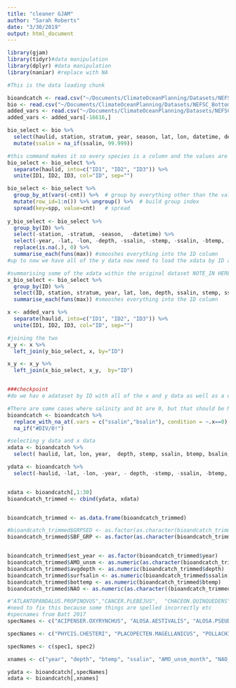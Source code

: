```yaml
---
title: "cleaner GJAM"
author: "Sarah Roberts"
date: "3/30/2019"
output: html_document
---
```


```r
library(gjam)
library(tidyr)#data manipulation
library(dplyr) #data manipulation
library(naniar) #replace with NA
```


```r
#This is the data loading chunk 

bioandcatch <- read.csv("~/Documents/ClimateOceanPlanning/Datasets/NEFSC_Bottom_Trawl/clean_neus_all.csv")
bio <- read.csv("~/Documents/ClimateOceanPlanning/Datasets/NEFSC_Bottom_Trawl/clean_neus_orig.csv")
added_vars <- read.csv("~/Documents/ClimateOceanPlanning/Datasets/NEFSC_Bottom_Trawl/clean_neus_added_vars.csv")
added_vars <- added_vars[-16616,]

bio_select <- bio %>% 
  select(haulid, station, stratum, year, season, lat, lon, datetime, depth, stemp, ssalin, btemp, bsalin, cnt, spp) %>% 
  mutate(ssalin = na_if(ssalin, 99.999))

#this command makes it so every species is a column and the values are the count of each species. This is super helpful so I don't have to use vlookup in excel.
bio_select <- bio_select %>%
  separate(haulid, into=c("ID1", "ID2", "ID3")) %>% 
  unite(ID1, ID2, ID3, col="ID", sep="") 

bio_select <- bio_select %>% 
  group_by_at(vars(-cnt)) %>%  # group by everything other than the value column. 
  mutate(row_id=1:n()) %>% ungroup() %>%  # build group index
  spread(key=spp, value=cnt)   # spread
  
y_bio_select <- bio_select %>% 
  group_by(ID) %>% 
  select(-station, -stratum, -season,  -datetime) %>% 
  select(-year, -lat, -lon, -depth, -ssalin, -stemp, -ssalin, -btemp, -bsalin, -row_id) %>% 
  replace(is.na(.), 0) %>% 
  summarise_each(funs(max)) #smooshes everything into the ID column
#up to now we have all of the y data now need to load the xdata by ID and left join so we have the whole thing. need to add a couple of variables to added vars (season etc)

#summarising some of the xdata within the original dataset NOTE_IN HERE I SHOULD SPLIT UP THE DATE_TIME THING TO GET MONTH THEN CAN ADD A COLUMN FOR SEASON
x_bio_select <- bio_select %>% 
  group_by(ID) %>% 
  select(ID, station, stratum, year, lat, lon, depth, ssalin, stemp, ssalin, btemp, bsalin, row_id)  %>% 
  summarise_each(funs(max)) #smooshes everything into the ID column

x <- added_vars %>%
  separate(haulid, into=c("ID1", "ID2", "ID3")) %>% 
  unite(ID1, ID2, ID3, col="ID", sep="") 

#joining the two 
x_y <- x %>% 
  left_join(y_bio_select, x, by="ID")

x_y <- x_y %>%
  left_join(x_bio_select, x_y,  by="ID")


###checkpoint 
#do we hav e adataset by ID with all of the x and y data as well as a dataset with just x data and just y data? 

#There are some cases where salinity and bt are 0, but that should be NA
bioandcatch <- bioandcatch %>% 
  replace_with_na_at(.vars = c("ssalin","bsalin"), condition = ~.x==0) %>%
  na_if("#DIV/0!")

#selecting y data and x data 
xdata <- bioandcatch %>% 
  select( haulid, lat, lon, year,  depth, stemp, ssalin, btemp, bsalin, Date, month, day, station, stratum,  cruise,  vessel, season,  AMO_unsm_month, AMO_unsm_year, NAO_month, NAO_year, NAO_JFM, SUBREGION2, BATHYMETRY, LPI, SLOPE, SBF_GRP, SBFDEPTH, SEDIMENT, SBFDESED)

ydata <- bioandcatch %>% 
  select(-haulid, -lat, -lon, -year, - depth, -stemp, -ssalin, -btemp, -bsalin, -Date, -month, -day, -station, -stratum, - cruise, - vessel, -season, - AMO_unsm_month, -AMO_unsm_year, -NAO_month, -NAO_year, -NAO_JFM, -SUBREGION2, -BATHYMETRY, -LPI, -SLOPE, -SBF_GRP, -SBFDEPTH, -SEDIMENT, -SBFDESED)


xdata <- bioandcatch[,1:30]
bioandcatch_trimmed <- cbind(ydata, xdata)


bioandcatch_trimmed <- as.data.frame(bioandcatch_trimmed)

#bioandcatch_trimmed$GRPSED <- as.factor(as.character(bioandcatch_trimmed$GRPSED))
bioandcatch_trimmed$SBF_GRP <- as.factor(as.character(bioandcatch_trimmed$SBF_GRP))


bioandcatch_trimmed$est_year <- as.factor(bioandcatch_trimmed$year)
bioandcatch_trimmed$AMO_unsm <- as.numeric(as.character(bioandcatch_trimmed$AMO_unsm_month))
bioandcatch_trimmed$avgdepth <- as.numeric(bioandcatch_trimmed$depth)
bioandcatch_trimmed$surfsalin <- as.numeric(bioandcatch_trimmed$ssalin)
bioandcatch_trimmed$bottemp <- as.numeric(bioandcatch_trimmed$btemp)
bioandcatch_trimmed$NAO <- as.numeric(as.character((bioandcatch_trimmed$NAO_month)))

#"ATLANTOPANDALUS.PROPINQVUS","CANCER.PLEBEJUS",  "CHACEON.QUINQUEDENS",
#need to fix this because some things are spelled incorrectly etc 
#specnames from Batt 2017
specNames <- c("ACIPENSER.OXYRYNCHUS", "ALOSA.AESTIVALIS", "ALOSA.PSEUDOHARENGUS", "ALOSA.SAPIDISSIMA", "AMBLYRAJA.RADIATA", "AMMODYTES.DUBIUS", "ANARHICHAS.LUPUS", "ANCHOA.HEPSETUS", "ANCHOA.MITCHILLI", "ANTIGONIA.CAPROS", "ARGENTINA.SILUS", "ARGENTINA.STRIATA", "ASPIDOPHOROIDES.MONOPTERYGIUS", "BAIRDIELLA.CHRYSOURA", "BATHYNECTES.LONGISPINA", "BATHYPOLYPUS.ARCTICUS", "BREVOORTIA.TYRANNUS", "BROSME.BROSME", "CANCER.BOREALIS", "CARCHARHINUS.PLUMBEUS", "CENTROPRISTIS.PHILADELPHICA", "CENTROPRISTIS.STRIATA", "CHIONOECETES.OPILIO", "CHLOROPHTHALMUS.AGASSIZI", "CITHARICHTHYS.ARCTIFRONS", "CLUPEA.HARENGUS", "CONGER.OCEANICUS", "CRANGON.SEPTEMSPINOSA", "CRYPTACANTHODES.MACULATUS", "CYCLOPTERUS.LUMPUS", "CYNOSCION.REGALIS", "DASYATIS.CENTROURA", "DASYATIS.SAY", "DECAPTERUS.PUNCTATUS", "DICHELOPANDALUS.LEPTOCERUS", "DIPTURUS.LAEVIS", "ENCHELYOPUS.CIMBRIUS", "ETROPUS.MICROSTOMUS", "ETRUMEUS.TERES", "FOETOREPUS.AGASSIZII", "GADUS.MORHUA", "GLYPTOCEPHALUS.CYNOGLOSSUS", "GYMNURA.ALTAVELA", "HELICOLENUS.DACTYLOPTERUS", "HEMITRIPTERUS.AMERICANUS", "HIPPOGLOSSINA.OBLONGA", "HIPPOGLOSSOIDES.PLATESSOIDES", "HIPPOGLOSSUS.HIPPOGLOSSUS", "HOMARUS.AMERICANUS", "ILLEX.ILLECEBROSUS", "LAGODON.RHOMBOIDES", "LARIMUS.FASCIATUS", "LEBBEUS.POLARIS", "LEIOSTOMUS.XANTHURUS", "LEPOPHIDIUM.PROFUNDORUM", "LEPTOCLINUS.MACULATUS", "LEUCORAJA.ERINACEA", "LEUCORAJA.GARMANI", "LEUCORAJA.OCELLATA", "LIMANDA.FERRUGINEA", "LIMULUS.POLYPHEMUS", "LIPARIS.ATLANTICUS", "LITHODES.MAJA", "LOLIGO.PEALEII", "LOLLIGUNCULA.BREVIS", "LOPHIUS.AMERICANUS", "LOPHOLATILUS.CHAMAELEONTICEPS", "LUMPENUS.LAMPRETAEFORMIS", "LYCENCHELYS.VERRILLII", "MACRORHAMPHOSUS.SCOLOPAX", "MALACORAJA.SENTA", "MAUROLICUS.WEITZMANI", "MELANOGRAMMUS.AEGLEFINUS", "MELANOSTIGMA.ATLANTICUM", "MENIDIA.MENIDIA", "MENTICIRRHUS.AMERICANUS", "MENTICIRRHUS.SAXATILIS", "MERLUCCIUS.ALBIDUS", "MERLUCCIUS.BILINEARIS", "MICROPOGONIAS.UNDULATUS", "MONOLENE.SESSILICAUDA", "MORONE.SAXATILIS", "MUSTELUS.CANIS", "MYLIOBATIS.FREMINVILLII", "MYOXOCEPHALUS.AENAEUS", "MYOXOCEPHALUS.OCTODECEMSPINOSUS", "MYXINE.GLUTINOSA", "NEMICHTHYS.SCOLOPACEUS", "OPHIDION.MARGINATUM", "OSMERUS.MORDAX", "OVALIPES.OCELLATUS", "OVALIPES.STEPHENSONI", "PANDALUS.BOREALIS", "PANDALUS.MONTAGUI", "PARALICHTHYS.DENTATUS", "PARASUDIS.TRUCULENTA", "PASIPHAEA.MULTIDENTATA", "PEPRILUS.TRIACANTHUS", "PERISTEDION.MINIATUM", "PETROMYZON.MARINUS")

specNames <- c("PHYCIS.CHESTERI", "PLACOPECTEN.MAGELLANICUS", "POLLACHIUS.VIRENS", "POLYMIXIA.LOWEI", "POMATOMUS.SALTATRIX", "PONTINUS.LONGISPINIS", "PONTOPHILUS.NORVEGICUS", "PRIONOTUS.ALATUS", "PRIONOTUS.CAROLINUS", "PRIONOTUS.EVOLANS", "PSEUDOPLEURONECTES.AMERICANUS", "RAJA.EGLANTERIA", "SCOMBER.SCOMBRUS", "SCOPHTHALMUS.AQUOSUS", "SCYLIORHINUS.RETIFER", "SEBASTES.FASCIATUS", "SICYONIA.BREVIROSTRIS", "SQUALUS.ACANTHIAS", "SQUATINA.DUMERIL", "STENOTOMUS.CHRYSOPS", "SYACIUM.PAPILLOSUM", "SYMPHURUS.PLAGIUSA", "SYNAGROPS.BELLUS", "SYNGNATHUS.FUSCUS", "SYNODUS.FOETENS", "SYNODUS.POEYI", "TAUTOGOLABRUS.ADSPERSUS", "TRACHINOCEPHALUS.MYOPS", "TRACHURUS.LATHAMI", "TRICHIURUS.LEPTURUS", "TRIGLOPS.MURRATRINECTES.MACULATUS", "ULVARIA.SUBBIFURCATA", "UROPHYCIS.CHUSS", "UROPHYCIS.REGIA", "UROPHYCIS.TENUIS", "ZENOPSIS.CONCHIFERA", "ZOARCES.AMERICANUS")

specNames <- c(spec1, spec2)

xnames <- c("year", "depth", "btemp", "ssalin", "AMO_unsm_month", "NAO_month", "NAO_JFM", "BATHYMETRY", "SBF_GRP", "SEDIMENT")

ydata <- bioandcatch[,specNames]
xdata <- bioandcatch[,xnames]

```

